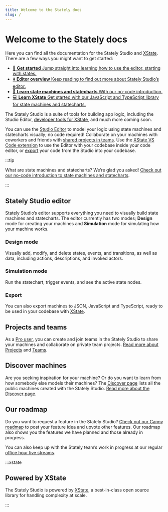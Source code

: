 ```yaml
---
title: Welcome to the Stately docs
slug: /
---
```


# Welcome to the Stately docs

Here you can find all the documentation for the Stately Studio and [XState](/xstate/intro.mdx). There are a few ways you might want to get started:

<ul className="content-boxes">
  <li>
    <a className="link-box" href="/states/intro">
      🏁 <strong>Get started</strong> Jump straight into learning how to use the
      editor, starting with states.
    </a>
  </li>
  <li>
    <a className="link-box" href="#studio-editor">
      ⬇️ <strong>Editor overview</strong> Keep reading to find out more about
      Stately Studio’s editor.
    </a>
  </li>
  <li>
    <a className="link-box" href="/state-machines-and-statecharts">
      🧠 <strong>Learn state machines and statecharts</strong> With our no-code
      introduction.
    </a>
  </li>
  <li>
    <a className="link-box" href="/xstate">
      💻 <strong>Learn XState</strong> Get started with our JavaScript and
      TypeScript library for state machines and statecharts.
    </a>
  </li>
</ul>

The Stately Studio is a suite of tools for building app logic, including the Studio Editor, [developer tools for XState](/tools/developer-tools.mdx), and much more coming soon.

<p>
  <ThemedImage
    alt="A dog walk machine open in Stately Studio’s editor. The dog walk machine has cute puppy images for each state, showing a dog walking and running. The speed up event is selected, and information and options for that transition is shown in an inspector panel on the right."
    sources={{
      light: '/studio.png',
      dark: '/studio-dm.png',
    }}
  />
</p>

You can use the [Studio Editor](#studio-editor) to model your logic using state machines and statecharts visually; no code required! Collaborate on your machines with coworkers and friends with [shared projects in teams](#projects-and-teams). Use the [XState VS Code extension](/tools/xstate-vscode-extension.mdx) to use the Editor with your codebase inside your code editor, or [export](#export) your code from the Studio into your codebase.

:::tip

What are state machines and statecharts? We’re glad you asked! [Check out our no-code introduction to state machines and statecharts](/state-machines-and-statecharts.mdx).

:::

## Stately Studio editor

Stately Studio’s editor supports everything you need to visually build state machines and statecharts. The editor currently has two modes; **Design** mode for creating your machines and **Simulation** mode for simulating how your machine works.

### Design mode

<p>
  <ThemedImage
    alt="A dog walk machine open in Stately Studio’s editor in Design mode. The running state is selected, with the right panel showing options for a state."
    sources={{
      light: '/editor.png',
      dark: '/editor-dm.png',
    }}
  />
</p>

Visually add, modify, and delete states, events, and transitions, as well as data, including actions, descriptions, and invoked actors.

### Simulation mode

<p>
  <ThemedImage
    alt="A dog walk machine open in Stately Studio’s editor in Simulate mode. The walking state is active, with the speed up and arrive home events both highlighted showing which events could be triggered next. The right panel shows an event log of the states and events taken."
    sources={{
      light: '/simulate.png',
      dark: '/simulate-dm.png',
    }}
  />
</p>

Run the statechart, trigger events, and see the active state nodes.

### Export

You can also export machines to JSON, JavaScript and TypeScript, ready to be used in your codebase with [XState](/xstate/intro.mdx).

## Projects and teams

<p>
  <ThemedImage
    alt="Stately Studio Projects page for the Voyager team, showing a list of four projects, one with public machines, two with private machines, and one with unlisted machines."
    sources={{
      light: '/projects.png',
      dark: '/projects-dm.png',
    }}
  />
</p>

As a [Pro user](https://stately.ai/pricing), you can create and join teams in the Stately Studio to share your machines and collaborate on private team projects. [Read more about Projects](projects.mdx) and [Teams](teams.mdx).

<p>
  <ThemedImage
    alt="Stately Studio Team page for the Voyager team, showing Captain Janeway with the owner and Admin role, Commander Chakotay with an Admin role, Lieutenant Tuvok, Lieutenant Torres, and Lieutenant Paris with Editor roles, and Ensign Kim with a Viewer role."
    sources={{
      light: '/teams.png',
      dark: '/teams-dm.png',
    }}
  />
</p>

## Discover machines

Are you seeking inspiration for your machine? Or do you want to learn from how somebody else models their machines? The [Discover page](https://stately.ai/registry/discover) lists all the public machines created with the Stately Studio. [Read more about the Discover page](/discover.mdx).

<p>
  <ThemedImage
    alt="Stately Studio Discover page showing the search results for “auth”, filtered by editor machines under 10 states, showing 173 results."
    sources={{
      light: '/discover.png',
      dark: '/discover-dm.png',
    }}
  />
</p>

## Our roadmap

Do you want to request a feature in the Stately Studio? [Check out our Canny roadmap](https://statelyai.canny.io) to post your feature idea and upvote other features. Our roadmap also shows you the features we have planned and those already in progress.

You can also keep up with the Stately team’s work in progress at our regular [office hour live streams](https://youtube.com/statelyai).

:::xstate

## Powered by XState

The Stately Studio is powered by [XState](/xstate/installation.mdx), a best-in-class open source library for handling complexity at scale.

:::
